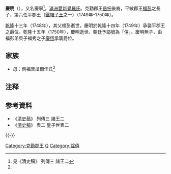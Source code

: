 {{Manchu name|[[爱新觉罗氏|爱新觉罗]]}}
'''慶明'''（{{Bd|1733年|1月27日（雍正十年十二月十二）<ref name=ax>《[[愛新覺羅宗譜|愛新覺羅宗譜]]》乙冊，3207頁。</ref>|1750年|9月30日（乾隆十五年九月初一）<ref name=ax/>}}），又名慶寧<ref>見《清史稿》 列傳三 諸王二</ref>。[[滿洲|滿洲]][[愛新覺羅氏|愛新覺羅氏]]。克勤郡王[[岳托|岳托]]後裔，平敏郡王[[福彭|福彭]]之長子，第六任平郡王（[[鐵帽子王|鐵帽子王]]之一）（1749年-1750年）。

[[乾隆|乾隆]]十三年（1748年），其父福彭逝世，慶明於乾隆十四年（1749年）承襲平郡王之爵位。乾隆十五年（1750年），慶明逝世。朝廷予謚號為「僖」。慶明無子，由福彭弟貝子福秀之子[[慶恆|慶恆]]承襲爵位。

==家族==
*母：側福晉瓜爾佳氏<ref name=ax/>

== 注释 ==

{{Reflist}}

== 参考資料 ==

* 《[[清史稿|清史稿]]》 列傳三 諸王二
* 《[[清史稿|清史稿]]》 表二 皇子世表二

{{-}}
{{start box}}
{{s-hou|克勤郡王世系|1733年|1月27日|1750年|9月30日|清太祖世系}}
{{s-roy}}
{{s-before|父親平敏郡王[[福彭|福彭]]}}
{{s-title|[[克勤郡王|平郡王]]|1749年－1750年}}
{{s-after|堂弟克勤良郡王[[慶恆|慶恆]]}}
{{end box}}

{{清朝人物小作品}}
[[Category:克勤郡王|Category:克勤郡王]]
[[Category:愛新覺羅氏|Q]]
[[Category:諡僖|Category:諡僖]]